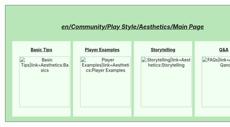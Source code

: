 <div style="width: 800px; background-color: #b8e6b8; border: 1px solid #3d4c3d; margin: 0; padding: 0.5em 1em 1em 1em; text-align:center; font-size:1em">
<h5 style="padding-top: 0.2em; font-size:1.4em"><b>[[en/Community/Play Style/Aesthetics/Main Page]]</b></h5>
	<div style="width: 190px; background-color: #f0fff0; border: 0px solid #c7c8fe; padding-top: 5px; margin: 2px; text-align:center; font-size:1em; display: inline-block"><b>[[en/Community/Play Style/Aesthetics/Basics|Basic Tips]]</b>
	[[File:en/Community/Play Style/Aes Basics.png|165px|Basic Tips|link=Aesthetics:Basics]]
	</div>
	<div style="width: 190px; background-color: #f0fff0; border: 0px solid #c7c8fe; padding-top: 5px; margin: 2px; text-align:center; font-size:1em; display: inline-block"><b>[[en/Community/Play Style/Aesthetics/Player Examples|Player Examples]]</b>
	[[File:en/Community/Play Style/Aes Players.png|165px|Player Examples|link=Aesthetics:Player Examples]]
	</div>
	<div style="width: 190px; background-color: #f0fff0; border: 0px solid #c7c8fe; padding-top: 5px; margin: 2px; text-align:center; font-size:1em; display: inline-block"><b>[[en/Community/Play Style/Aesthetics/Storytelling|Storytelling]]</b>
	[[File:en/Community/Play Style/Aes Story.png|165px|Storytelling|link=Aesthetics:Storytelling]]
	</div>
	<div style="width: 190px; background-color: #f0fff0; border: 0px solid #c7c8fe; padding-top: 5px; margin: 2px; text-align:center; font-size:1em; display: inline-block"><b>[[en/Community/Play Style/Aesthetics/QandA|Q&A]]</b>
	[[File:en/Community/Play Style/Aes Faq.png|165px|FAQs|link=Aesthetics:QandA]]
	</div> 
</div>